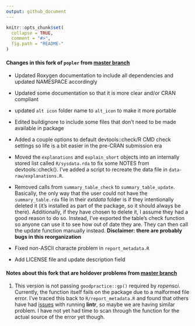 ```yaml
---
output: github_document
---
```


```r
knitr::opts_chunk$set(
  collapse = TRUE,
  comment = "#>",
  fig.path = "README-"
)
```

#### Changes in this fork of `popler` from [master branch](https://github.com/AldoCompagnoni/popler)

* Updated Roxygen documentation to include all dependencies and updated NAMESPACE accordingly

* Updated some documentation so that it is more clear and/or CRAN compliant

* updated `alt icon` folder name to `alt_icon` to make it more portable

* Edited buildignore to include some files that don't need to be made available in package

* Added a couple options to default devtools::check/R CMD check settings so life is a bit easier in the pre-CRAN submission era

* Moved the `explanations` and `explain_short` objects into an internally stored list called `R/sysdata.rda` to fix some NOTES from devtools::check(). I've added a script to recreate the data file in `data-raw/explanations.R`.

* Removed calls from `summary_table_check` to `summary_table_update`. Basically, the only way that the user could not have the `summary_table.rda` file in their _extdata_ folder is if they intentionally deleted it (it's installed as part of the package, so it should always be there). Additionally, if they have chosen to delete it, I assume they had a good reason to do so. Instead, I've exported the table's check function so anyone can use it to see how out of date they are. They can then call the update function manually instead. **Disclaimer: there are probably bugs in this reorganization**

* Fixed non-ASCII characte problem in `report_metadata.R`

* Add LICENSE file and update description field

#### Notes about this fork that are holdover problems from [master branch](https://github.com/AldoCompagnoni/popler)

1. This version is not passing `goodpractice::gp()` required by _ropensci_. Currently, the function itself fails on the package due to a malformed file error. I've traced this back to `R/report_metadata.R` and found that others have had [issues](https://github.com/jimhester/lintr/issues/252) with running **lintr**, so maybe we are having similar problem. I have not yet had time to scan through the function for the actual source of the error yet though.


